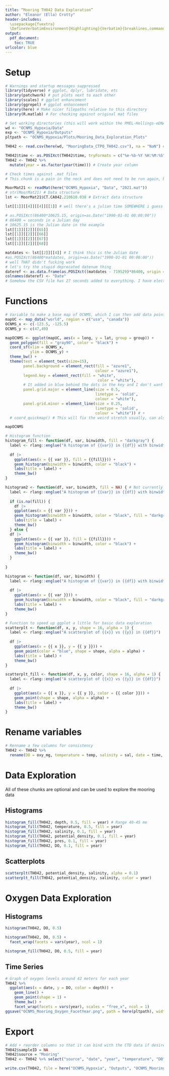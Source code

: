 ```yaml
---
title: “Mooring TH042 Data Exploration”
author: "Eleanor (Ella) Crotty"
header-includes:
  \usepackage{fvextra}
  \DefineVerbatimEnvironment{Highlighting}{Verbatim}{breaklines,commandchars=\\\{\}}
output:
  pdf_document:
    toc: TRUE
urlcolor: blue
---
```


# Setup

```r
# Warnings and startup messages suppressed
library(tidyverse) # ggplot, dplyr, lubridate, etc
library(patchwork) # put plots next to each other
library(scales) # ggplot enhancement
library(ggrepel) # ggplot enhancement
library(here) # Make nicer filepaths relative to this directory
library(R.matlab) # For checking against original mat files
```

```r
# Set working directories (this will work within the PMEL-Hollings-eDNA-Hypoxia directory through the here() command)
wd <- "OCNMS_Hypoxia/Data"
exp <- "OCNMS_Hypoxia/Outputs"
pltpath <- "OCNMS_Hypoxia/Plots/Mooring_Data_Exploration_Plots"

TH042 <- read.csv(here(wd, "MooringData_CTPO_TH042.csv"), na = "NaN") # Import Teawhit Head 42m depth mooring data

TH042$time <- as.POSIXct(TH042$time, tryFormats = c("%e-%b-%Y %H:%M:%S"), tz = "UTC") # Convert time to POSIXct (datetime) class
TH042 <- TH042 %>%
  mutate(year = as.factor(year(time))) # Create year column
```

```r
# Check times against .mat files
# This chunk is a pain in the neck and does not need to be run again, but if you feel like checking against the mooring matlab files, go ahead

MoorMat21 <- readMat(here("OCNMS_Hypoxia", "Data", "2021.mat"))
# str(MoorMat21) # Data structure
lst <- MoorMat21$CT.CA042.210610.038 # Extract data structure

lst[[1]][[4]][[4]][[1]] # well there's a julian time SOMEWHERE i guess

# as.POSIXct(86400*10625.15, origin=as.Date("1990-01-01 00:00:00"))
# 86400 = seconds in a Julian day
# 10625.15 is the Julian date in the example
lst[[1]][[2]][[65]]
lst[[1]][[2]][[66]]
lst[[1]][[2]][[67]]
lst[[1]][[2]][[68]]

matdates <- lst[[2]][[4]] # I think this is the Julian date
#as.POSIXct(86400*matdates, origin=as.Date("1990-01-01 00:00:00"))
# well THAT didn't fucking work
# let's try the stupid deprecated datenum thing
dateref <- as.data.frame(as.POSIXct((matdates - 719529)*86400, origin = "1970-01-01", tz = "UTC")) # subtract to get origin = January 0, 0000 (this is a made up date so as.POSIXct won't handle it natively), need to multiply by seconds in a day to go from datenum (days since made up Matlab epoch) to POSIXct (seconds since Unix epoch). Just kinda hoping they were using UTC here.
colnames(dateref) <- "Date"
# Somehow the CSV file has 27 seconds added to everything. I have elected to ignore that for the time being because it is small.
```


# Functions

```r
# Variable to make a base map of OCNMS, which I can then add data points to
mapUC <- map_data("world", region = c("usa", "canada"))
OCNMS_x <- c(-123.5, -125.5)
OCNMS_y <- c(47,49)

mapOCNMS <- ggplot(mapUC, aes(x = long, y = lat, group = group)) +
  geom_polygon(fill = "gray90", color = "black") +
  coord_sf(xlim = OCNMS_x, 
           ylim = OCNMS_y) +
  theme_bw() +
  theme(text = element_text(size=15),
        panel.background = element_rect(fill = "azure1", 
                                        colour = "azure1"),
        legend.key = element_rect(fill = "white",
                                         color = "white"),
        # It added in blue behind the dots in the key and I don't want that
        panel.grid.major = element_line(size = 0.5, 
                                        linetype = 'solid', 
                                        colour = "white"), 
        panel.grid.minor = element_line(size = 0.25, 
                                        linetype = 'solid', 
                                        colour = "white")) # +
  # coord_quickmap() # This will fix the weird stretch usually, can also do coord_fixed(ratio = 1.3)

mapOCNMS
```

```r
# Histogram function
histogram_fill <- function(df, var, binwidth, fill = "darkgray") {
  label <- rlang::englue("A histogram of {{var}} in {{df}} with binwidth {binwidth}")
  
  df |> 
    ggplot(aes(x = {{ var }}, fill = {{fill}})) + 
    geom_histogram(binwidth = binwidth, color = "black") + 
    labs(title = label) +
    theme_bw()
}

histogram2 <- function(df, var, binwidth, fill = NA) { # Not currently functional
  label <- rlang::englue("A histogram of {{var}} in {{df}} with binwidth {binwidth}")
  
  if (is.na(fill)) {
    df |> 
    ggplot(aes(x = {{ var }})) + 
    geom_histogram(binwidth = binwidth, color = "black", fill = "darkgray") + 
    labs(title = label) +
    theme_bw()
  } else {
  df |> 
    ggplot(aes(x = {{ var }}, fill = {{fill}})) + 
    geom_histogram(binwidth = binwidth, color = "black") + 
    labs(title = label) +
    theme_bw()
  }
  
}

histogram <- function(df, var, binwidth) {
  label <- rlang::englue("A histogram of {{var}} in {{df}} with binwidth {binwidth}")
  
  df |> 
    ggplot(aes(x = {{ var }})) + 
    geom_histogram(binwidth = binwidth, color = "black", fill = "darkgray") + 
    labs(title = label) +
    theme_bw()
}
```

```r
# Function to speed up ggplot a little for basic data exploration
scatterplt <- function(df, x, y, shape = 16, alpha = 1) {
  label <- rlang::englue("A scatterplot of {{x}} vs {{y}} in {{df}}")
  
  df |> 
    ggplot(aes(x = {{ x }}, y = {{ y }})) + 
    geom_point(color = "blue", shape = shape, alpha = alpha) + 
    labs(title = label) +
    theme_bw()
}

scatterplt_fill <- function(df, x, y, color, shape = 16, alpha = 1) {
  label <- rlang::englue("A scatterplot of {{x}} vs {{y}} in {{df}}")
  
  df |> 
    ggplot(aes(x = {{ x }}, y = {{ y }}, color = {{ color }})) + 
    geom_point(shape = shape, alpha = alpha) + 
    labs(title = label) +
    theme_bw()
}
```

# Rename variables

```r
# Renname a few columns for consistency
TH042 <- TH042 %>% 
  rename(DO = oxy_mg, temperature = temp, salinity = sal, date = time, potential_density = dens)
```

# Data Exploration

All of these chunks are optional and can be used to explore the mooring data

## Histograms
```r
histogram_fill(TH042, depth, 0.5, fill = year) # Range 40-45 me
histogram_fill(TH042, temperature, 0.5, fill = year)
histogram_fill(TH042, salinity, 0.1, fill = year)
histogram_fill(TH042, potential_density, 0.1, fill = year)
histogram_fill(TH042, pres, 0.1, fill = year)
histogram_fill(TH042, DO, 0.1, fill = year)
```

## Scatterplots

```r
scatterplt(TH042, potential_density, salinity, alpha = 0.1)
scatterplt_fill(TH042, potential_density, salinity, color = year)
```


# Oxygen Data Exploration

## Histograms
```r
histogram(TH042, DO, 0.5)

histogram(TH042, DO, 0.5) +
  facet_wrap(facets = vars(year), ncol = 1)

histogram_fill(TH042, DO, 0.5, fill = year) 
```

## Time Series

```r
# Graph of oxygen levels around 42 meters for each year
TH042 %>% 
  ggplot(aes(x = date, y = DO, color = depth)) +
    geom_line() +
    geom_point(shape = 1) +
    theme_bw() +
    facet_wrap(facets = vars(year), scales = "free_x", ncol = 1)
ggsave("OCNMS_Mooring_Oxygen_FacetYear.png", path = here(pltpath), width = 3000, height = 4000, units = "px")
```

# Export

```r
# Add + reorder columns so that it can bind with the CTD data if desired
TH042$sampleID = NA
TH042$source = "Mooring"
TH042 <- TH042 %>% select("source", "date", "year", "temperature", "DO", "salinity", "potential_density", "pres", "cond", "sampleID") # Just ignoring depth since the mooring's depth reading changes with the currents, but it's always near 42m

write.csv(TH042, file = here("OCNMS_Hypoxia", "Outputs", "OCNMS_Mooring_CleanData.csv")) # Export file to hypoxia outputs
```

